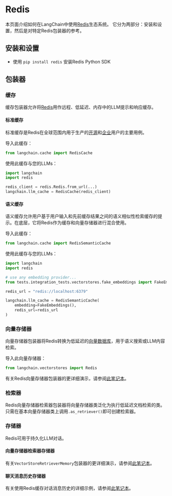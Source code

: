 # Redis

本页面介绍如何在LangChain中使用[Redis](https://redis.com)生态系统。
它分为两部分：安装和设置，然后是对特定Redis包装器的参考。

## 安装和设置
- 使用 `pip install redis` 安装Redis Python SDK

## 包装器

### 缓存

缓存包装器允许将[Redis](https://redis.io)用作远程、低延迟、内存中的LLM提示和响应缓存。

#### 标准缓存
标准缓存是Redis在全球范围内用于生产的[开源](https://redis.io)和[企业](https://redis.com)用户的主要用例。

导入此缓存：
```python
from langchain.cache import RedisCache
```

使用此缓存与您的LLMs：
```python
import langchain
import redis

redis_client = redis.Redis.from_url(...)
langchain.llm_cache = RedisCache(redis_client)
```

#### 语义缓存
语义缓存允许用户基于用户输入和先前缓存结果之间的语义相似性检索缓存的提示。在底层，它将Redis作为缓存和向量存储器进行混合使用。

导入此缓存：
```python
from langchain.cache import RedisSemanticCache
```

使用此缓存与您的LLMs：
```python
import langchain
import redis

# use any embedding provider...
from tests.integration_tests.vectorstores.fake_embeddings import FakeEmbeddings

redis_url = "redis://localhost:6379"

langchain.llm_cache = RedisSemanticCache(
    embedding=FakeEmbeddings(),
    redis_url=redis_url
)
```

### 向量存储器

向量存储器包装器将Redis转换为低延迟的[向量数据库](https://redis.com/solutions/use-cases/vector-database/)，用于语义搜索或LLM内容检索。

导入此向量存储器：
```python
from langchain.vectorstores import Redis
```

有关Redis向量存储器包装器的更详细演示，请参阅[此笔记本](/docs/modules/data_connection/vectorstores/integrations/redis.html)。

### 检索器

Redis向量存储器检索器包装器将向量存储器类泛化为执行低延迟文档检索的类。只需在基本向量存储器类上调用`.as_retriever()`即可创建检索器。

### 存储器
Redis可用于持久化LLM对话。

#### 向量存储器检索器存储器

有关`VectorStoreRetrieverMemory`包装器的更详细演示，请参阅[此笔记本](/docs/modules/memory/integrations/vectorstore_retriever_memory.html)。

#### 聊天消息历史存储器
有关使用Redis缓存对话消息历史的详细示例，请参阅[此笔记本](/docs/modules/memory/integrations/redis_chat_message_history.html)。
